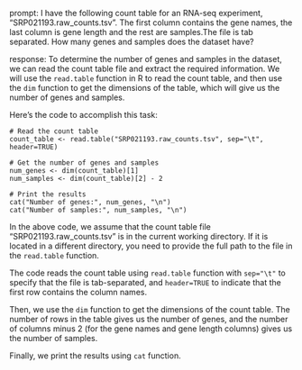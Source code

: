 prompt:
I have the following count table for an RNA-seq experiment, "SRP021193.raw_counts.tsv". The first column contains the gene names, the last column is gene length and the rest are samples.The file is tab separated. How many genes and samples does the dataset have?

response:
To determine the number of genes and samples in the dataset, we can read the count table file and extract the required information. We will use the `read.table` function in R to read the count table, and then use the `dim` function to get the dimensions of the table, which will give us the number of genes and samples.

Here's the code to accomplish this task:

```
# Read the count table
count_table <- read.table("SRP021193.raw_counts.tsv", sep="\t", header=TRUE)

# Get the number of genes and samples
num_genes <- dim(count_table)[1]
num_samples <- dim(count_table)[2] - 2

# Print the results
cat("Number of genes:", num_genes, "\n")
cat("Number of samples:", num_samples, "\n")
```

In the above code, we assume that the count table file "SRP021193.raw_counts.tsv" is in the current working directory. If it is located in a different directory, you need to provide the full path to the file in the `read.table` function.

The code reads the count table using `read.table` function with `sep="\t"` to specify that the file is tab-separated, and `header=TRUE` to indicate that the first row contains the column names. 

Then, we use the `dim` function to get the dimensions of the count table. The number of rows in the table gives us the number of genes, and the number of columns minus 2 (for the gene names and gene length columns) gives us the number of samples.

Finally, we print the results using `cat` function.
